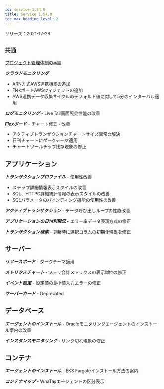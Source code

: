 ```yaml
---
id: service-1.54.0
title: Service 1.54.0
toc_max_heading_level: 2
---
```



リリーズ：2021-12-28

## `共通`

[プロジェクト管理体制の再編](https://docs.whatap.io/project/project-structure)

**_クラウドモニタリング_** 

-   ARN方式AWS連携機能の追加
-   FlexボードAWSウィジェットの追加
-   AWS連携データ収集サイクルのデフォルト値に対して5分のインターバル適用 

**_ログモニタリング_** - Live Tail画面照会性能の改善

**_Flexボード_** - チャート修正・改善

-   アクティブトランザクションチャートサイズ異常の解決
-   日刊チャートにダークテーマ適用
-   チャートツールチップ残存現象の修正

## アプリケーション

**_トランザクションプロファイル_** - 使用性改善

-   ステップ詳細情報表示スタイルの改善
-   SQL、HTTPC詳細統計情報の表示スタイルの改善 
-   SQLパラメータのバインディング機能の使用性の改善

**_アクティブトランザクション_** - データ呼び出しループの性能改善

**_アプリケーションの日付別現況_** - エラー率データ表現方式の修正

**_トランザクション検索_** - 更新時に選択コラムの初期化現象を修正

## サーバー

**_リソースボード_** - ダークテーマ適用

**_メトリクスチャート_** - メモリ合計メトリクスの表示単位の修正 

**_イベント設定_** - 設定値の最小値入力エラーの修正

**_サーバーカード_** - Deprecated

## データベース

**_エージェントのインストール_** - Oracleモニタリングエージェントのインストール案内の改善

**_インスタンスモニタリング_** - リンク切れ現象の修正

## コンテナ

**_エージェントのインストール_** - EKS Fargateインストール方法の案内

**_コンテナマップ_** - WhaTapエージェントの区分表示

